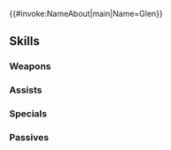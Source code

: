 {{#invoke:NameAbout|main|Name=Glen}}{{HeroPage Tabs}}
{{Hero Infobox
|Name=Glen
|Title=Sunstone
|WeaponType=Red Sword
|MoveType=Flying
|Origin=Fire Emblem: The Sacred Stones
|Gender=Male
|actorEN=Anthony Bowling
|actorJP=山中真尋
|artist=п猫Ｒ
|additionDate=July 16, 2024
|releaseDate=July 17, 2024
|cv1=7
|cv2=300400
|TagID=グレン
|InternalID=1123
|Properties=limited,ghb
|description=One of Grado's Imperial Three generals, he rides a wyvern and goes by the title of Sunstone. Appears in Fire Emblem: The Sacred Stones.
}}
{{Stats Page
|Lv1HP=19|Lv1ATK=12|Lv1SPD=10|Lv1DEF=8|Lv1RES=5
|GRHP=55|GRATK=75|GRSPD=55|GRDEF=90|GRRES=35
}}
==Skills==
===Weapons===
{{Weapons Table
|weapon1=Iron Sword
|weapon1Default=1
|weapon1Unlock=1
|weapon2=Steel Sword
|weapon2Default=2
|weapon2Unlock=2
|weapon3=Silver Sword
|weapon3Default=4
|weapon3Unlock=3
|weapon4=Sunstone's Blade
|weapon4Default=5
|weapon4Unlock=5
}}
===Assists===
{{Assists Table}}
===Specials===
{{Specials Table
|special1=Glowing Ember
|special1Default=4
|special1Unlock=3
|special2=Ignis
|special2Unlock=4
}}
===Passives===
{{Passives Table
|passiveB1=Wyvern Flight 1
|passiveB2=Wyvern Flight 2
|passiveB3=Wyvern Flight 3
|passiveB1Unlock=1
|passiveB2Unlock=2
|passiveB3Unlock=4
|passiveC1=Flier Guidance 1
|passiveC2=Flier Guidance 2
|passiveC3=Flier Guidance 3
|passiveC1Unlock=3
|passiveC2Unlock=4
|passiveC3Unlock=5
}}
{{Heroes Navbox}}